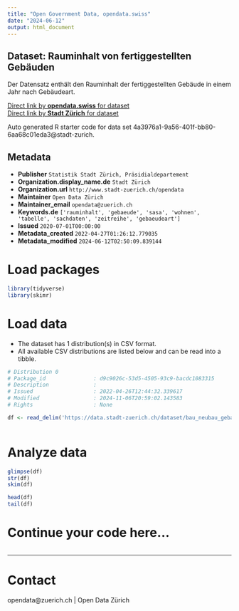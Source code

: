 ```yaml
---
title: "Open Government Data, opendata.swiss"
date: "2024-06-12"
output: html_document
---
```


## Dataset: Rauminhalt von fertiggestellten Gebäuden

Der Datensatz enthält den Rauminhalt der fertiggestellten Gebäude in einem Jahr nach Gebäudeart.

[Direct link by **opendata.swiss** for dataset](https://opendata.swiss/de/dataset/rauminhalt-von-fertigerstellten-gebauden-seit-1901)<br>
[Direct link by **Stadt Zürich** for dataset](https://data.stadt-zuerich.ch/dataset/bau_neubau_gebart_rauminhalt_jahr_od5063)

Auto generated R starter code for data set 4a3976a1-9a56-401f-bb80-6aa68c01eda3@stadt-zurich.

## Metadata

- **Publisher** `Statistik Stadt Zürich, Präsidialdepartement`
- **Organization.display_name.de** `Stadt Zürich`
- **Organization.url** `http://www.stadt-zuerich.ch/opendata`
- **Maintainer** `Open Data Zürich`
- **Maintainer_email** `opendata@zuerich.ch`
- **Keywords.de** `['rauminhalt', 'gebaeude', 'sasa', 'wohnen', 'tabelle', 'sachdaten', 'zeitreihe', 'gebaeudeart']`
- **Issued** `2020-07-01T00:00:00`
- **Metadata_created** `2022-04-27T01:26:12.779035`
- **Metadata_modified** `2024-06-12T02:50:09.839144`


# Load packages

```r

library(tidyverse)
library(skimr)

```

# Load data

-   The dataset has 1 distribution(s) in CSV format.
-   All available CSV distributions are listed below and can be read into a tibble.

```r

# Distribution 0
# Package_id               : d9c9026c-53d5-4505-93c9-bacdc1083315
# Description              : 
# Issued                   : 2022-04-26T12:44:32.339617
# Modified                 : 2024-11-06T20:59:02.143583
# Rights                   : None

df <- read_delim('https://data.stadt-zuerich.ch/dataset/bau_neubau_gebart_rauminhalt_jahr_od5063/download/BAU506OD5063.csv')



```

# Analyze data

```r

glimpse(df)
str(df)
skim(df)

head(df)
tail(df)

```

# Continue your code here...

```r

```

------------------------------------------------------------------------

# Contact

opendata@zuerich.ch | Open Data Zürich

